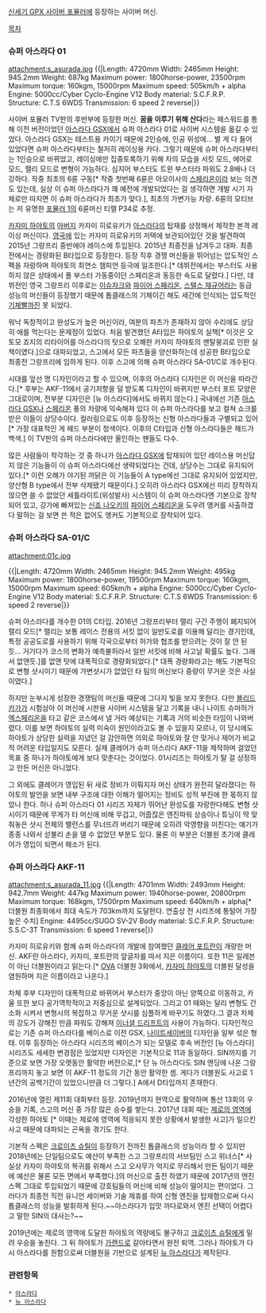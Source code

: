 [[신세기 GPX 사이버 포뮬러]]에 등장하는 사이버 머신.

[[목차]]

=== 슈퍼 아스라다 01 ===
attachment:s_asurada.jpg
{{|Length: 4720mm
Width: 2465mm
Height: 945.2mm
Weight: 687kg
Maximum power: 1800horse-power, 23500rpm
Maximum torque: 160kgm, 15000rpm
Maximum speed: 505km/h + alpha
Engine: 5000cc/Cyber Cyclo-Engine V12
Body material: S.C.F.R.P.
Structure: C.T.S 6WDS
Transmission: 6 speed 2 reverse|}}

사이버 포뮬러 TV판의 후반부에 등장한 머신. '''꿈을 이루기 위해 산다'''라는 패스워드를 통해 이전 버전이었던 [[아스라다 GSX]]에서 슈퍼 아스라다 01로 사이버 시스템을 옮길 수 있었다. 아스라다 GSX는 테스트용 카이기 때문에 2인승에, 인공 위성에... 별 게 다 들어있었다면 슈퍼 아스라다부터는 철저히 레이싱용 카다. 그렇기 때문에 슈퍼 아스라다부터는 1인승으로 바뀌었고, 레이싱에만 집중토록하기 위해 차의 모습을 서킷 모드, 에어로 모드, 랠리 모드로 변형이 가능하다. 심지어 부스터도 트윈 부스터라 파워도  2.8배나 더 강하다. 작중 최초의 6륜 구동[* 작중 첫번째 6륜은 아오이사의 [[스페리온]]이라 보는 의견도 있는데, 실상 이 슈퍼 아스라다가 꽤 예전에 개발되었다는 걸 생각하면 개발 시기 자체로만 따지면 이 슈퍼 아스라다가 최초가 맞다.], 최초의 가변가능 차량. 6륜의 모티브는 저 유명한 [[포뮬러 1]]의 6륜머신 티렐 P34로 추정.

[[카자미 하야토]]의 [[아버지]] 카자미 히로유키가 [[아스라다]]의 탑재를 상정해서 제작한 본격 레이싱 머신이다. [[영국]]에 있는 카자미 히로유키의 저택에 보관되어있던 것을 발견하여 2015년 그랑프리 중반에야 레이스에 투입된다. 2015년 최종전을 남겨두고 대파. 최종전에서는 경량화된 B타입으로 등장한다. 등장 직후 경쟁 머신들을 뛰어넘는 압도적인 스펙을 자랑하며 하야토의 최연소 챔피언 등극에 일조한다.[* 데뷔전에서는 부스터도 사용하지 않은 상태에서 풀 부스터 가동중이던 스페리온과 동등한 속도로 달렸다.] 다만, 데뷔전인 영국 그랑프리 이후로는 [[이슈자크]]와 [[파이어 스페리온]], [[스텔스 재규어]]라는 동급 성능의 머신들이 등장했기 때문에 톱클래스의 기체이긴 해도 세간에 인식되는 압도적인 [[기체빨]]까진 못 되었다. 

워낙 독창적이고 완성도가 높은 머신이라, 여분의 파츠가 존재하지 않아 수리에도 상당히 애를 먹는다는 문제점이 있었다. 처음 발견했던 A타입은 하야토의 실책[* 이것은 오토모 죠지의 리타이어를 아스라다의 탓으로 오해한 카자미 하야토의 멘탈붕괴로 인한 실책이였다.]으로 대파되었고, 스고에서 모든 파츠들을 양산화하는데 성공한 B타입으로 최종전 그랑프리에 임하게 된다. 이후 스고에 의해 슈퍼 아스라다 SA-01/C로 개수된다.

시대를 앞선 명 디자인이라고 할 수 있으며, 이후의 아스라다 디자인은 이 머신을 따라간다.[* 후부는 AKF-11에서 공기저항을 덜 받도록 디자인이 바뀌지만 부스터 포트 모양은 그대로이며, 전부분 디자인은 [뉴 아스라다]에서도 바뀌지 않는다.] 국내에선 기존 [[아스라다 GSX]]나 [[스페리온]] 풍의 차량에 익숙해져 있다 이 슈퍼 아스라다를 보고 컬쳐 쇼크를 받은 이들이 상당수이다. 컬러링으로도 이후 등장하는 신형 아스라다들과 구별되고 있어[* 가장 대표적인 게 헤드 부분이 청색이다. 이후의 C타입과 신형 아스라다들은 헤드가 백색.] 이 TV판의 슈퍼 아스라다에만 올인하는 팬들도 다수. 

많은 사람들이 착각하는 것 중 하나가 [[아스라다 GSX]]에 탑재되어 있던 레이스용 머신답지 않은 기능들이 이 슈퍼 아스라다에선 생략되었다는 건데, 상당수는 그대로 유지되어 있다.[* 이런 오해가 야기된 까닭은 이 기능들이 A type에선 그대로 유지되어 있었지만, 양산형 B type에서 전부 삭제됐기 때문이다.] 오히려 아스라다 GSX에선 미리 장착하지 않으면 쓸 수 없었던 세틀라이트(위성발사) 시스템이 이 슈퍼 아스라다엔 기본으로 장착되어 있고, 강가에 빠져있는 [[신죠 나오키]]의 [[파이어 스페리온]]을 도우려 앵커를 사출하겠다 말하는 걸 보면 쓴 적은 없어도 앵커도 기본적으로 장착되어 있다.


=== 슈퍼 아스라다 SA-01/C ===

attachment:01c.jpg

{{|Length: 4720mm
Width: 2465mm
Height: 945.2mm
Weight: 495kg
Maximum power: 1800horse-power, 19500rpm
Maximum torque: 160kgm, 15000rpm
Maximum speed: 605km/h + alpha
Engine: 5000cc/Cyber Cyclo-Engine V12
Body material: S.C.F.R.P.
Structure: C.T.S 6WDS
Transmission: 6 speed 2 reverse|}}

슈퍼 아스라다를 개수한 01의 C타입. 2016년 그랑프리부터 랠리 구간 주행이 폐지되어 랠리 모드[* 랠리는 보통 레이스 전용의 서킷 없이 일반도로를 이용해 달리는 경기인데, 특정 공공도로를 사용하기 위해 각국으로부터 허가와 협조를 받으려는 것이 잘 안 된듯... 거기다가 코스의 변화가 예측불허라서 일반 서킷에 비해 사고날 확률도 높다. 그래서 없앤듯.]를 없앤 탓에 대폭적으로 경량화되었다.[* 대폭 경량화라고는 해도 기본적으로 변형 샷시이기 때문에 가변샷시가 없었던 타 팀의 머신보다 중량이 무거운 것은 사실이였다.]

하지만 눈부시게 성장한 경쟁팀의 머신들 때문에 그다지 빛을 보지 못한다. 다만 [[블리드 카가]]가 시험삼아 이 머신에 시판용 사이버 시스템을 달고 기록을 내니 나이트 슈마허가 [[엑스페리온]]을 타고 같은 코스에서 낼 거라 예상되는 기록과 거의 비슷한 타임이 나와버렸다. 이를 보면 하야토의 실력 미숙이 원인이라고도 볼 수 있을지 모르나, 이 당시에도 하야토가 상당한 실력을 지녔던 걸 감안하면 의외로 하야토와 잘 안 맞거나 제어가 비교적 어려운 타입일지도 모른다. 실제 클레어가 슈퍼 아스라다 AKF-11을 제작하며 걸었던 목표 중 하나가 하야토에게 보다 맞춘다는 것이었다. 01시리즈는 하야토가 탈 걸 상정하고 만든 머신은 아니었다.

그 외에도 클레어가 영입된 뒤 새로 정비가 이뤄지자 머신 상태가 완전히 달라졌다는 하야토의 발언을 보면 내부 구조에 대한 이해가 떨어지는 정비도 성적 부진에 한 몫하지 않았나 한다. 허나 슈퍼 아스라다 01 시리즈 자체가 뛰어난 완성도를 자랑한다해도 변형 샷시이기 때문에 무게가 타 머신에 비해 무겁고, 어줍잖은 엔진파워 상승이나 튜닝이 딱 맞춰놓은 샷시 전체의 밸런스를 무너뜨려 버리기 때문에 오히려 악영향을 미친다는 얘기가 종종 나와서 섣불리 손을 댈 수 없었던 부분도 있다. 물론 이 부분은 더블원 초기에 클레어가 영입이 되면서 해소가 된다.  


=== 슈퍼 아스라다 AKF-11 ===
attachment:s_asurada_11.jpg
{{|Length: 4701mm
Width: 2493mm
Height: 942.7mm
Weight: 447kg
Maximum power: 1940horse-power, 20800rpm
Maximum torque: 168kgm, 17500rpm
Maximum speed: 640km/h + alpha[* 더블원 최종화에서 최대 속도가 703km까지 도달한다. 연출상 전 시리즈에 통털어 가장 높은 수치]
Engine: 4495cc/SUGO SV-2V
Body material: S.C.F.R.P.
Structure: S.S.C-3T
Transmission: 6 speed 1 reverse|}}

카자미 히로유키와 함께 슈퍼 아스라다의 개발에 참여했던 [[클레어 포트란]]이 개량한 머신. AKF란 아스라다, 카자미, 포트란의 앞글자를 따서 지은 이름이다. 또한 11은 일레븐이 아닌 더블원이라고 읽는다.[* [[OVA]] 더블원 3화에서, [[카자미 하야토]]의 더블원 달성을 염원하며 지은 이름이라고 나온다.]

차체 후부 디자인이 대폭적으로 바뀌어서 부스터가 중앙이 아닌 양쪽으로 이동하고, 카울 또한 보다 공기역학적이고 저중심으로 설계되었다. 그리고 01 때와는 달리 변형도 간소화 시켜서 변형시의 복잡하고 무거운 샷시를 심플하게 바꾸기도 하였다.그 결과 차체의 강도가 강해진 만큼 파워도 강해져 [[이너셜 드리프트]]의 사용이 가능하다. 디자인적으로는 기존 슈퍼 아스라다를 베이스로 이전 GSX, [[나이트세이버]]의 디자인을 일부 섞은 형태. 이후 등장하는 아스라다 시리즈의 베이스가 되는 모델로 후속 버전인 [뉴 아스라다] 시리즈도 세세한 변경점은 있었지만 디자인은 기본적으로 11과 동일하다. SIN까지를 기준으로 보면 가장 오랫동안 활약한 버전으로,[* 단 뉴 아스라다도 SIN 엔딩에 나온 그랑프리까지 놓고 보면 이 AKF-11 정도의 기간 동안 활약한 셈. 게다가 더블원도 사고로 1년간의 공백기간이 있었으니만큼 더 그렇다.] A에서 D타입까지 존재한다. 

2016년에 열린 제11회 대회부터 등장. 2019년까지 현역으로 활약하며 통산 13회의 우승을 기록, 스고의 머신 중 가장 많은 승수를 쌓는다. 2017년 대회 때는 [[제로의 영역]]에 각성한 하야토 [* 이때는 제로에 영역에 적응되지 못한 상황에서 발생한 사고]가 일으킨 사고 때문에 대파되는 곤욕을 겪기도 한다. 

기본적 스펙은 [[크로이츠 슈틸]]이 등장하기 전까진 톱클래스의 성능이라 할 수 있지만 2018년에는 단일팀으로도 예산이 부족한 스고 그랑프리의 서브팀인 스고 위너스[* 사실상 카자미 하야토의 복귀를 위해서 스고 오사무가 억지로 무리해서 만든 팀이기 때문에 예산은 물론 모든 면에서 부족했다.]의 머신으로 출전 하였기 때문에 2017년의 엔진 스펙 그대로 투입되었기 때문에 강호팀들의 머신에 비해 성능이 떨어지는 편이었다. 그러다가 최종전 직전 유니언 세이버와 기술 제휴를 하여 신형 엔진을 탑재함으로써 다시 톱클래스의 성능을 발휘하게 된다.~~아스라다가 입맛 까다로와서 엔진 선택이 어렵다고 말한 SIN의 대사는?~~

2019년에는 제로의 영역에 도달한 하야토의 역량에도 불구하고 [[크로이츠 슈틸]]에게 밀려 우승을 놓친다. 그 뒤 하야토가 [[가랜드]]로 갈아타면서 완전 퇴역. 그러나 하야토가 다시 아스라다를 원함으로써 더블원을 기반으로 설계된 [[뉴 아스라다]]가 제작된다.

=== 관련항목 ===
 * [[아스라다]]
 * [[뉴 아스라다]]

